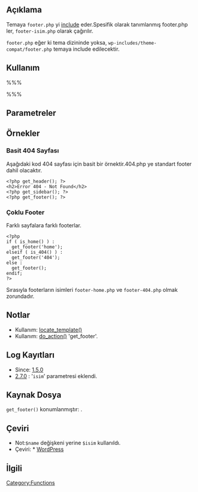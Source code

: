 ==Açıklama==
Temaya <tt>footer.php</tt> yi [[Include Tags|include]] eder.Spesifik olarak tanımlanmış footer.php ler, <tt>footer-isim.php</tt> olarak çağırılır.

<tt>footer.php</tt> eğer ki tema dizininde yoksa, <code>wp-includes/theme-compat/footer.php</code> temaya include edilecektir.

==Kullanım==
%%%<?php get_footer( $isim ); ?>%%%

==Parametreler==
{{Parameter|$isim|string|<tt>footer-isim.php</tt> yi çağırır..|optional}}

==Örnekler==

===Basit 404 Sayfası===
Aşağıdaki kod 404 sayfası için basit bir örnektir.404.php ye standart footer dahil olacaktır.
<pre>
<?php get_header(); ?>
<h2>Error 404 - Not Found</h2>
<?php get_sidebar(); ?>
<?php get_footer(); ?>
</pre>

===Çoklu Footer===
Farklı sayfalara farklı footerlar.
<pre>
<?php
if ( is_home() ) :
  get_footer('home');
elseif ( is_404() ) :
  get_footer('404');
else :
  get_footer();
endif;
?>
</pre>

Sırasıyla footerların isimleri <tt>footer-home.php</tt> ve <tt>footer-404.php</tt> olmak zorundadır.

==Notlar==
* Kullanım: [[Function_Reference/locate_template|locate_template()]]
* Kullanım: [[Function_Reference/do_action|do_action()]] 'get_footer'.

==Log Kayıtları==
* Since: [[Version 1.5|1.5.0]]
* [[Version 2.7|2.7.0]] : '<code>isim</code>' parametresi eklendi.

==Kaynak Dosya==
<tt>get_footer()</tt> konumlanmıştır: {{Trac|wp-includes/general-template.php}}.

==Çeviri==
* Not:<tt>$name</tt> değişkeni yerine <tt>$isim</tt> kullanıldı.
* Çeviri: * [http://www.wpustam.com/ WordPress ]

==İlgili==
{{Include Tags}}
{{Tag Footer}}

[[Category:Functions]]